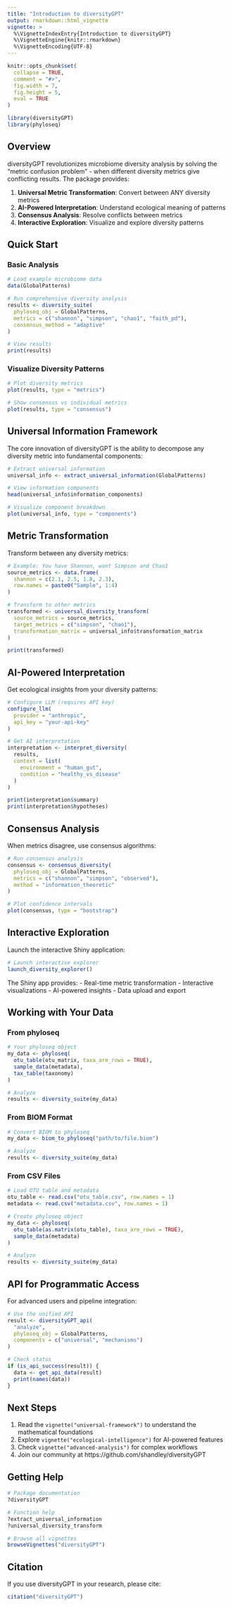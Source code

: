 ```yaml
---
title: "Introduction to diversityGPT"
output: rmarkdown::html_vignette
vignette: >
  %\VignetteIndexEntry{Introduction to diversityGPT}
  %\VignetteEngine{knitr::rmarkdown}
  %\VignetteEncoding{UTF-8}
---
```


```r
knitr::opts_chunk$set(
  collapse = TRUE,
  comment = "#>",
  fig.width = 7,
  fig.height = 5,
  eval = TRUE
)
```

```r
library(diversityGPT)
library(phyloseq)
```

## Overview

diversityGPT revolutionizes microbiome diversity analysis by solving the "metric confusion problem" - when different diversity metrics give conflicting results. The package provides:

1. **Universal Metric Transformation**: Convert between ANY diversity metrics
2. **AI-Powered Interpretation**: Understand ecological meaning of patterns
3. **Consensus Analysis**: Resolve conflicts between metrics
4. **Interactive Exploration**: Visualize and explore diversity patterns

## Quick Start

### Basic Analysis

```r
# Load example microbiome data
data(GlobalPatterns)

# Run comprehensive diversity analysis
results <- diversity_suite(
  phyloseq_obj = GlobalPatterns,
  metrics = c("shannon", "simpson", "chao1", "faith_pd"),
  consensus_method = "adaptive"
)

# View results
print(results)
```

### Visualize Diversity Patterns

```r
# Plot diversity metrics
plot(results, type = "metrics")

# Show consensus vs individual metrics
plot(results, type = "consensus")
```

## Universal Information Framework

The core innovation of diversityGPT is the ability to decompose any diversity metric into fundamental components:

```r
# Extract universal information
universal_info <- extract_universal_information(GlobalPatterns)

# View information components
head(universal_info$information_components)

# Visualize component breakdown
plot(universal_info, type = "components")
```

## Metric Transformation

Transform between any diversity metrics:

```r
# Example: You have Shannon, want Simpson and Chao1
source_metrics <- data.frame(
  shannon = c(2.1, 2.5, 1.8, 2.3),
  row.names = paste0("Sample", 1:4)
)

# Transform to other metrics
transformed <- universal_diversity_transform(
  source_metrics = source_metrics,
  target_metrics = c("simpson", "chao1"),
  transformation_matrix = universal_info$transformation_matrix
)

print(transformed)
```

## AI-Powered Interpretation

Get ecological insights from your diversity patterns:

```r
# Configure LLM (requires API key)
configure_llm(
  provider = "anthropic",
  api_key = "your-api-key"
)

# Get AI interpretation
interpretation <- interpret_diversity(
  results,
  context = list(
    environment = "human_gut",
    condition = "healthy_vs_disease"
  )
)

print(interpretation$summary)
print(interpretation$hypotheses)
```

## Consensus Analysis

When metrics disagree, use consensus algorithms:

```r
# Run consensus analysis
consensus <- consensus_diversity(
  phyloseq_obj = GlobalPatterns,
  metrics = c("shannon", "simpson", "observed"),
  method = "information_theoretic"
)

# Plot confidence intervals
plot(consensus, type = "bootstrap")
```

## Interactive Exploration

Launch the interactive Shiny application:

```r
# Launch interactive explorer
launch_diversity_explorer()
```

The Shiny app provides:
- Real-time metric transformation
- Interactive visualizations
- AI-powered insights
- Data upload and export

## Working with Your Data

### From phyloseq

```r
# Your phyloseq object
my_data <- phyloseq(
  otu_table(otu_matrix, taxa_are_rows = TRUE),
  sample_data(metadata),
  tax_table(taxonomy)
)

# Analyze
results <- diversity_suite(my_data)
```

### From BIOM Format

```r
# Convert BIOM to phyloseq
my_data <- biom_to_phyloseq("path/to/file.biom")

# Analyze
results <- diversity_suite(my_data)
```

### From CSV Files

```r
# Load OTU table and metadata
otu_table <- read.csv("otu_table.csv", row.names = 1)
metadata <- read.csv("metadata.csv", row.names = 1)

# Create phyloseq object
my_data <- phyloseq(
  otu_table(as.matrix(otu_table), taxa_are_rows = TRUE),
  sample_data(metadata)
)

# Analyze
results <- diversity_suite(my_data)
```

## API for Programmatic Access

For advanced users and pipeline integration:

```r
# Use the unified API
result <- diversityGPT_api(
  "analyze",
  phyloseq_obj = GlobalPatterns,
  components = c("universal", "mechanisms")
)

# Check status
if (is_api_success(result)) {
  data <- get_api_data(result)
  print(names(data))
}
```

## Next Steps

1. Read the `vignette("universal-framework")` to understand the mathematical foundations
2. Explore `vignette("ecological-intelligence")` for AI-powered features
3. Check `vignette("advanced-analysis")` for complex workflows
4. Join our community at https://github.com/shandley/diversityGPT

## Getting Help

```r
# Package documentation
?diversityGPT

# Function help
?extract_universal_information
?universal_diversity_transform

# Browse all vignettes
browseVignettes("diversityGPT")
```

## Citation

If you use diversityGPT in your research, please cite:

```r
citation("diversityGPT")
```